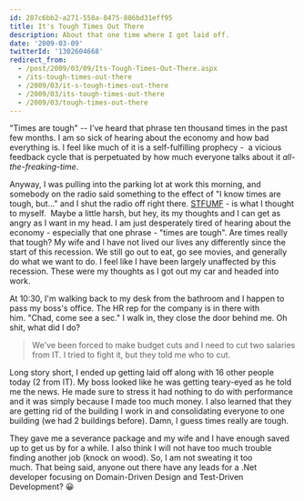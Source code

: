 ```yaml
---
id: 287c6bb2-a271-558a-8475-886bd31eff95
title: It's Tough Times Out There
description: About that one time where I got laid off.
date: '2009-03-09'
twitterId: '1302604668'
redirect_from:
  - /post/2009/03/09/Its-Tough-Times-Out-There.aspx
  - /its-tough-times-out-there
  - /2009/03/it-s-tough-times-out-there
  - /2009/03/its-tough-times-out-there
  - /2009/03/tough-times-out-there
---
```


"Times are tough" -- I've heard that phrase ten thousand times in the past few months. I am so sick of hearing about the economy and how bad everything is. I feel like much of it is a self-fulfilling prophecy -  a vicious feedback cycle that is perpetuated by how much everyone talks about it _all-the-freaking-time_.

Anyway, I was pulling into the parking lot at work this morning, and somebody on the radio said something to the effect of "I know times are tough, but…" and I shut the radio off right there. [STFUMF](http://www.urbandictionary.com/define.php?term=stfumf) - is what I thought to myself.  Maybe a little harsh, but hey, its my thoughts and I can get as angry as I want in my head. I am just desperately tired of hearing about the economy - especially that one phrase - "times are tough". Are times really that tough? My wife and I have not lived our lives any differently since the start of this recession. We still go out to eat, go see movies, and generally do what we want to do. I feel like I have been largely unaffected by this recession. These were my thoughts as I got out my car and headed into work.

At 10:30, I'm walking back to my desk from the bathroom and I happen to pass my boss's office. The HR rep for the company is in there with him. "Chad, come see a sec." I walk in, they close the door behind me. Oh shit, what did I do?

> We've been forced to make budget cuts and I need to cut two salaries from IT. I tried to fight it, but they told me who to cut.

Long story short, I ended up getting laid off along with 16 other people today (2 from IT). My boss looked like he was getting teary-eyed as he told me the news. He made sure to stress it had nothing to do with performance and it was simply because I made too much money. I also learned that they are getting rid of the building I work in and consolidating everyone to one building (we had 2 buildings before). Damn, I guess times really are tough.

They gave me a severance package and my wife and I have enough saved up to get us by for a while. I also think I will not have too much trouble finding another job (knock on wood). So, I am not sweating it too much. That being said, anyone out there have any leads for a .Net developer focusing on Domain-Driven Design and Test-Driven Development? 😀